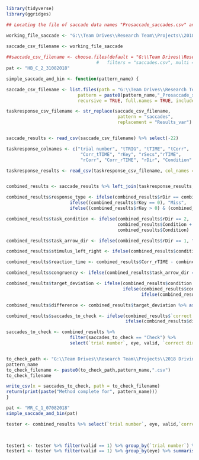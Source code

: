
``` r
library(tidyverse)
library(ggridges)

```


```  r
## Locating the file of saccade data names "Prosaccade_saccades.csv" and the task response results names Results_var.csv

working_file_saccade <- "G:\\Team Drives\\Research Team\\Projects\\2018 Driving Sim Reproducibility\\4_Analysis_Saccades\\HB\\Session 1\\HB_C_1_31082018_Prosaccade_saccades.csv"

saccade_csv_filename <- working_file_saccade
    
##saccade_csv_filename <- choose.files(default = "G:\\Team Drives\\Research Team\\Projects\\2018 Driving Sim Reproducibility\\4_Analysis_Saccades\\ER", 
                                  #   filters = "saccades.csv", multi = FALSE)
pat <- "HB_C_2_31082018"

simple_saccade_and_bin <- function(pattern_name) {

saccade_csv_filename <- list.files(path = "G:\\Team Drives\\Research Team\\Projects\\2018 Driving Sim Reproducibility\\4_Analysis_Saccades\\",
                           pattern = paste0(pattern_name,"_Prosaccade_saccades.csv"), 
                           recursive = TRUE, full.names = TRUE, include.dirs = TRUE)

taskresponse_csv_filename <- str_replace(saccade_csv_filename, 
                                          pattern = "saccades", 
                                          replacement = "Results_var")


saccade_results <- read_csv(saccade_csv_filename) %>% select(-22)

taskresponse_colnames <- c("trial number", "tTRIG", "tTIME", "tCorr", 
                            "Corr_tTIME", "rKey", "rSecs","rTIME", 
                            "rCorr", "Corr_rTIME", "rDir", "Condition" )

taskresponse_results <- read_csv(taskresponse_csv_filename, col_names = taskresponse_colnames)


combined_results <- saccade_results %>% left_join(taskresponse_results, by = "trial number")

combined_results$response_type <- ifelse(combined_results$rDir == combined_results$rKey,"Correct",
                        ifelse((combined_results$rKey == 0), "Miss",
                        ifelse((combined_results$rKey > 0) & (combined_results$rKey != combined_results$rDir),"Incorrect", NA)))

combined_results$task_condition <- ifelse(combined_results$rDir == 2,
                                          combined_results$Condition + 12, 
                                          combined_results$Condition)

combined_results$task_arrow_dir <- ifelse(combined_results$rDir == 1, "Left", "Right")

combined_results$stimulus_left_right <- ifelse(combined_results$condition <= 6, "Left", "Right")

combined_results$reaction_time <- combined_results$Corr_rTIME - combined_results$Corr_tTIME

combined_results$congruency <- ifelse(combined_results$task_arrow_dir == combined_results$stimulus_left_right, "Congruent", "Incongruent")

combined_results$target_deviation <- ifelse(combined_results$condition %% 3 == 1, "10", 
                                            ifelse(combined_results$condition %% 3 == 2, "25",
                                                   ifelse(combined_results$condition %% 3 == 0, "35", NA)))

combined_results$difference <- combined_results$target_deviation %>% as.numeric() - combined_results$amplitude

combined_results$saccades_to_check <- ifelse(combined_results$`correct direction` == 0, "Check", 
                                             ifelse(combined_results$difference %>% abs() >= 5, "Check", "Fine"))

saccades_to_check <- combined_results %>% 
                        filter(saccades_to_check == "Check") %>% 
                        select(`trial number`, eye, valid, `correct direction`, `dva/s`, `peak_dva/s`, difference, response_type)


to_check_path <- "G:\\Team Drives\\Research Team\\Projects\\2018 Driving Sim Reproducibility\\4_Analysis_Saccades\\Saccades_to_check\\"
pattern_name
to_check_filename <- paste0(to_check_path,pattern_name,".csv")
to_check_filename

write_csv(x = saccades_to_check, path = to_check_filename)
return(print(paste("Method complete for", pattern_name)))
}


```


```r
pat <- "MR_C_1_07082018"
simple_saccade_and_bin(pat)

```


```r

tester <- combined_results %>% select(`trial number`, eye, valid,`correct direction`, amplitude, target_deviation, difference)


    
tester1 <- tester %>% filter(valid == 1) %>% group_by(`trial number`) %>% count()
tester1 <- tester %>% filter(valid == 1) %>% group_by(eye) %>% summarise(mean_diff = mean(abs(difference)), sd_diff = sd(difference))

```

